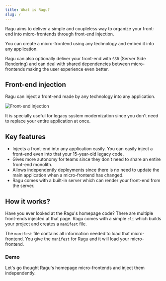 ```yaml
---
title: What is Ragu?
slug: /
---
```


Ragu aims to deliver a simple and coupleless way to organize your front-end
into micro-frontends through front-end injection.

You can create a micro-frontend using any technology and embed it into any
application.

Ragu can also optionally deliver your front-end with `SSR` (Server Side Rendering)
and can deal with shared dependencies between micro-frontends making the user experience
even better.

## Front-end injection

Ragu can inject a front-end made by any technology into any application.

![Front-end injection](../static/img/front-end-injection.png)

It is specially useful for legacy system modernization since you don't
need to replace your entire application at once.

## Key features

- Injects a front-end into any application easily. You can easily inject a front-end even into that your 15-year-old
legacy code.
- Gives more autonomy for teams since they don't need to share an entire front-end monolith.
- Allows independently deployments since there is no need to update the main application when a micro-frontend has changed.
- Ragu comes with a built-in server which can render your front-end from the server.

## How it works?

Have you ever looked at the Ragu's homepage code? There are multiple front-ends injected
at that page. Ragu comes with a simple `cli` which builds your project and creates a `manifest`
file.

The `manifest` file contains all information needed to load that micro-frontend. You give the
`manifest` for Ragu and it will load your micro-frontend.

### Demo

Let's go thought Ragu's homepage micro-frontends and inject them independently.

<RaguWebsiteLoader />
